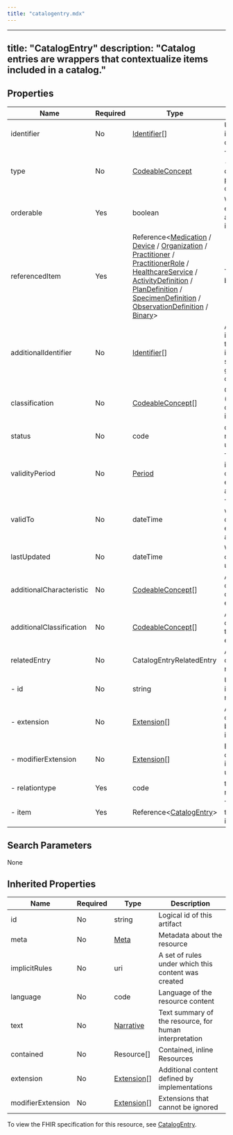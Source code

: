 ```yaml
---
title: "catalogentry.mdx"
---
```


---
title: "CatalogEntry"
description: "Catalog entries are wrappers that contextualize items included in a catalog."
---

## Properties

| Name                     | Required | Type                                                                                                                                                                                                                                                                                                                                                                                                                                                                                                                                                                                                                                                                                                                        | Description                                                                           |
| ------------------------ | -------- | --------------------------------------------------------------------------------------------------------------------------------------------------------------------------------------------------------------------------------------------------------------------------------------------------------------------------------------------------------------------------------------------------------------------------------------------------------------------------------------------------------------------------------------------------------------------------------------------------------------------------------------------------------------------------------------------------------------------------- | ------------------------------------------------------------------------------------- |
| identifier               | No       | [Identifier](/medical-api/fhir/data-types/identifier)[]                                                                                                                                                                                                                                                                                                                                                                                                                                                                                                                                                                                                                                                                     | Unique identifier of the catalog item                                                 |
| type                     | No       | [CodeableConcept](/medical-api/fhir/data-types/codeableconcept)                                                                                                                                                                                                                                                                                                                                                                                                                                                                                                                                                                                                                                                             | The type of item - medication, device, service, protocol or other                     |
| orderable                | Yes      | boolean                                                                                                                                                                                                                                                                                                                                                                                                                                                                                                                                                                                                                                                                                                                     | Whether the entry represents an orderable item                                        |
| referencedItem           | Yes      | Reference&lt;[Medication](/medical-api/fhir/resources/medication) / [Device](/medical-api/fhir/resources/device) / [Organization](/medical-api/fhir/resources/organization) / [Practitioner](/medical-api/fhir/resources/practitioner) / [PractitionerRole](/medical-api/fhir/resources/practitionerrole) / [HealthcareService](/medical-api/fhir/resources/healthcareservice) / [ActivityDefinition](/medical-api/fhir/resources/activitydefinition) / [PlanDefinition](/medical-api/fhir/resources/plandefinition) / [SpecimenDefinition](/medical-api/fhir/resources/specimendefinition) / [ObservationDefinition](/medical-api/fhir/resources/observationdefinition) / [Binary](/medical-api/fhir/resources/binary)&gt; | The item that is being defined                                                        |
| additionalIdentifier     | No       | [Identifier](/medical-api/fhir/data-types/identifier)[]                                                                                                                                                                                                                                                                                                                                                                                                                                                                                                                                                                                                                                                                     | Any additional identifier(s) for the catalog item, in the same granularity or concept |
| classification           | No       | [CodeableConcept](/medical-api/fhir/data-types/codeableconcept)[]                                                                                                                                                                                                                                                                                                                                                                                                                                                                                                                                                                                                                                                           | Classification (category or class) of the item entry                                  |
| status                   | No       | code                                                                                                                                                                                                                                                                                                                                                                                                                                                                                                                                                                                                                                                                                                                        | draft / active / retired / unknown                                                    |
| validityPeriod           | No       | [Period](/medical-api/fhir/data-types/period)                                                                                                                                                                                                                                                                                                                                                                                                                                                                                                                                                                                                                                                                               | The time period in which this catalog entry is expected to be active                  |
| validTo                  | No       | dateTime                                                                                                                                                                                                                                                                                                                                                                                                                                                                                                                                                                                                                                                                                                                    | The date until which this catalog entry is expected to be active                      |
| lastUpdated              | No       | dateTime                                                                                                                                                                                                                                                                                                                                                                                                                                                                                                                                                                                                                                                                                                                    | When was this catalog last updated                                                    |
| additionalCharacteristic | No       | [CodeableConcept](/medical-api/fhir/data-types/codeableconcept)[]                                                                                                                                                                                                                                                                                                                                                                                                                                                                                                                                                                                                                                                           | Additional characteristics of the catalog entry                                       |
| additionalClassification | No       | [CodeableConcept](/medical-api/fhir/data-types/codeableconcept)[]                                                                                                                                                                                                                                                                                                                                                                                                                                                                                                                                                                                                                                                           | Additional classification of the catalog entry                                        |
| relatedEntry             | No       | CatalogEntryRelatedEntry                                                                                                                                                                                                                                                                                                                                                                                                                                                                                                                                                                                                                                                                                                    | An item that this catalog entry is related to                                         |
| - id                     | No       | string                                                                                                                                                                                                                                                                                                                                                                                                                                                                                                                                                                                                                                                                                                                      | Unique id for inter-element referencing                                               |
| - extension              | No       | [Extension](/medical-api/fhir/data-types/extension)[]                                                                                                                                                                                                                                                                                                                                                                                                                                                                                                                                                                                                                                                                       | Additional content defined by implementations                                         |
| - modifierExtension      | No       | [Extension](/medical-api/fhir/data-types/extension)[]                                                                                                                                                                                                                                                                                                                                                                                                                                                                                                                                                                                                                                                                       | Extensions that cannot be ignored even if unrecognized                                |
| - relationtype           | Yes      | code                                                                                                                                                                                                                                                                                                                                                                                                                                                                                                                                                                                                                                                                                                                        | triggers / is-replaced-by                                                             |
| - item                   | Yes      | Reference&lt;[CatalogEntry](/medical-api/fhir/resources/catalogentry)&gt;                                                                                                                                                                                                                                                                                                                                                                                                                                                                                                                                                                                                                                                   | The reference to the related item                                                     |

## Search Parameters

None

## Inherited Properties

| Name              | Required | Type                                                  | Description                                            |
| ----------------- | -------- | ----------------------------------------------------- | ------------------------------------------------------ |
| id                | No       | string                                                | Logical id of this artifact                            |
| meta              | No       | [Meta](/medical-api/fhir/data-types/meta)             | Metadata about the resource                            |
| implicitRules     | No       | uri                                                   | A set of rules under which this content was created    |
| language          | No       | code                                                  | Language of the resource content                       |
| text              | No       | [Narrative](/medical-api/fhir/data-types/narrative)   | Text summary of the resource, for human interpretation |
| contained         | No       | Resource[]                                            | Contained, inline Resources                            |
| extension         | No       | [Extension](/medical-api/fhir/data-types/extension)[] | Additional content defined by implementations          |
| modifierExtension | No       | [Extension](/medical-api/fhir/data-types/extension)[] | Extensions that cannot be ignored                      |

To view the FHIR specification for this resource, see [CatalogEntry](https://www.hl7.org/fhir/StructureDefinition/CatalogEntry).
